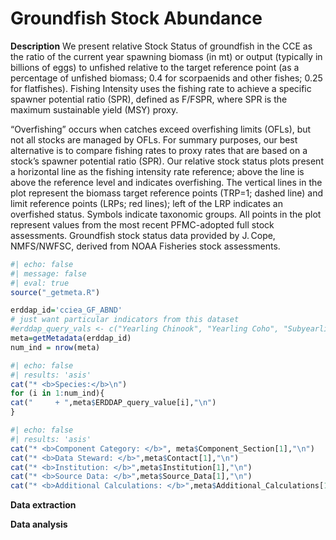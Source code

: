 # Groundfish Stock Abundance

**Description** We present relative Stock Status of groundfish in the CCE as the ratio of the current year spawning biomass (in mt) or output (typically in billions of eggs) to unfished relative to the target reference point (as a percentage of unfished biomass; 0.4 for scorpaenids and other fishes; 0.25 for flatfishes). Fishing Intensity uses the fishing rate to achieve a specific spawner potential ratio (SPR), defined as F/FSPR, where SPR is the maximum sustainable yield (MSY) proxy.

“Overfishing” occurs when catches exceed overfishing limits (OFLs), but not all stocks are managed by OFLs. For summary purposes, our best alternative is to compare fishing rates to proxy rates that are based on a stock’s spawner potential ratio (SPR). Our relative stock status plots present a horizontal line as the fishing intensity rate reference; above the line is above the reference level and indicates overfishing. The vertical lines in the plot represent the biomass target reference points (TRP=1; dashed line) and limit reference points (LRPs; red lines); left of the LRP indicates an overfished status. Symbols indicate taxonomic groups. All points in the plot represent values from the most recent PFMC-adopted full stock assessments. Groundfish stock status data provided by J. Cope, NMFS/NWFSC, derived from NOAA Fisheries stock assessments.

```r
#| echo: false
#| message: false
#| eval: true
source("_getmeta.R")

erddap_id='cciea_GF_ABND'
# just want particular indicators from this dataset
#erddap_query_vals <- c("Yearling Chinook", "Yearling Coho", "Subyearling Chinook")
meta=getMetadata(erddap_id)
num_ind = nrow(meta)
```

```r
#| echo: false
#| results: 'asis'
cat("* <b>Species:</b>\n")
for (i in 1:num_ind){
cat("     + ",meta$ERDDAP_query_value[i],"\n")
}
```

```r
#| echo: false
#| results: 'asis'
cat("* <b>Component Category: </b>", meta$Component_Section[1],"\n")
cat("* <b>Data Steward: </b>",meta$Contact[1],"\n")
cat("* <b>Institution: </b>",meta$Institution[1],"\n")
cat("* <b>Source Data: </b>",meta$Source_Data[1],"\n")
cat("* <b>Additional Calculations: </b>",meta$Additional_Calculations[1],"\n")
```

**Data extraction**

**Data analysis**
